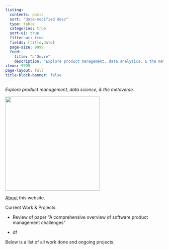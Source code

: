 ```yaml
---
listing:
  contents: posts
  sort: "date-modified desc"
  type: table
  categories: true
  sort-ui: true
  filter-ui: true
  fields: [title,date]
  page-size: 9999
  feed:
    title: "L'Œuvre"
    description: "Explore product management, data analytics, & the metaverse."
items: 9999
page-layout: full
title-block-banner: false
---
```

<!--
 Gitanjali 35
By Rabindranath Tagore / রবীন্দ্রনাথ ঠাকুর
   Where the mind is without fear and the head is held high;
   Where knowledge is free;
   Where the world has not been broken up into fragments by narrow domestic walls;
   Where words come out from the depth of truth;
   Where tireless striving stretches its arms towards perfection;
   Where the clear stream of reason has not lost its way into the dreary desert sand of dead habit;
   Where the mind is led forward by thee into ever-widening thought and action
   Into that heaven of freedom, my Father, let my country awake.

-->


*Explore product management, data science, & the metaverse.*

![](index.jpg){fig-alt="'Laila and Majnun at School', Folio from a Khamsa (Quintet) of Nizami of Ganja. Calligrapher Ja'far Baisunghuri Iranian. Author Nizami A.H. 835/ 1431–32 CE " width="300" fig-align="center" }

::: {.text-center}
:::

[About](/about.qmd) this website. 

Current Work & Projects: 

* Review of paper "A comprehensive overview of software product management challenges"

* df


Below is a list of all work done and ongoing projects.